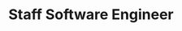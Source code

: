 ---
title: Staff Software Engineer
name: Venkata Gunapati
site: https://www.intuit.com
company: Intuit
talk: normal
talk-title: Deploying Cluster Addons at Scale using ApplicationSets
headshot: venkata-gunapati.jpg
twitter: https://twitter.com/vgunapati
---
